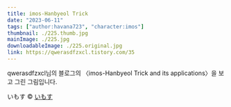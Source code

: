 ```yaml
---
title: imos-Hanbyeol Trick
date: "2023-06-11"
tags: ["author:havana723", "character:imos"]
thumbnail: ./225.thumb.jpg
mainImage: ./225.jpg
downloadableImage: ./225.original.jpg
link: https://qwerasdfzxcl.tistory.com/35
---
```


qwerasdfzxcl님의 블로그의 〈imos-Hanbyeol Trick and its applications〉을 보고 그린 그림입니다.

いもす &copy; [いもす](https://twitter.com/imos)
